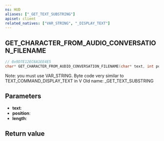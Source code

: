 ```yaml
---
ns: HUD
aliases: ["_GET_TEXT_SUBSTRING"]
apiset: client
related_natives: ["VAR_STRING", "_DISPLAY_TEXT"]
---
```

## GET_CHARACTER_FROM_AUDIO_CONVERSATION_FILENAME

```c
// 0x9D7E12EC6A1EE4E5
char* GET_CHARACTER_FROM_AUDIO_CONVERSATION_FILENAME(char* text, int position, int length);
```

Note: you must use VAR_STRING. Byte code very similar to TEXT_COMMAND_DISPLAY_TEXT in V
Old name: _GET_TEXT_SUBSTRING

## Parameters
* **text**:
* **position**:
* **length**:

## Return value
